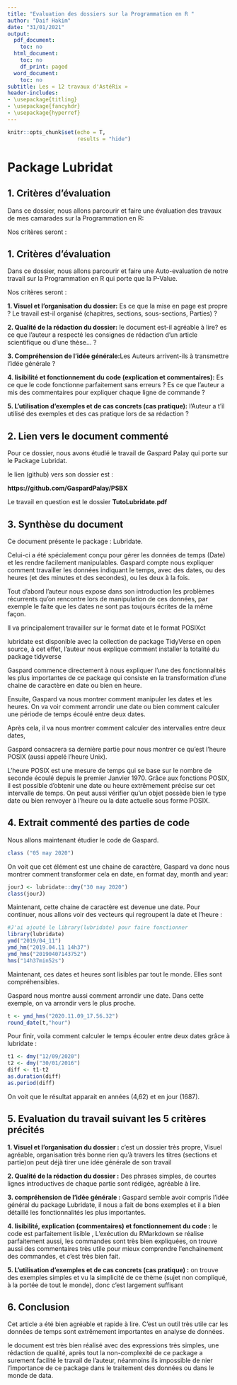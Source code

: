 ---
title: "Evaluation des dossiers sur la Programmation en R "
author: "Daif Hakim"
date: "31/01/2021"
output:
  pdf_document:
    toc: no
  html_document:
    toc: no
    df_print: paged
  word_document:
    toc: no
subtitle: Les « 12 travaux d'AstéRix »
header-includes:
- \usepackage{titling}
- \usepackage{fancyhdr}
- \usepackage{hyperref}
---



\setlength{\textheight}{20.5cm} 
\pagestyle{fancyplain}
\fancyhf{}
\lhead{Package Lubridat}
\chead{\href{https://github.com/GaspardPalay/PSBX}{Gaspard Palay}, Travaux Programmation en R }
\renewcommand{\headrulewidth}{1pt} 
\rfoot{Page \thepage}
\cfoot{Travaux Programmation en R - Package Lubridat }
\renewcommand{\footrulewidth}{1pt}

```{r setup, include=FALSE}
knitr::opts_chunk$set(echo = T,
                      results = "hide") 
```

# Package Lubridat

## 1. Critères d'évaluation
Dans ce dossier, nous allons parcourir et faire une évaluation des travaux de mes camarades sur la Programmation en R:

Nos critères seront :

## 1. Critères d'évaluation
Dans ce dossier, nous allons parcourir et faire une Auto-evaluation de notre travail sur la Programmation en R qui porte que la P-Value.

Nos critères seront :


**1.  Visuel et l'organisation du dossier:** Es ce que la mise en page est propre ? Le travail est-il organisé (chapitres, sections, sous-sections, Parties) ?

**2.	Qualité de la rédaction du dossier:** le document est-il agréable à lire? es ce que l'auteur a respecté les consignes de rédaction d'un article scientifique ou d'une thèse... ? 

**3.  Compréhension de l'idée générale:**Les Auteurs arrivent-ils à transmettre l'idée générale ? 
  
**4.  lisibilité et fonctionnement du code (explication et commentaires):** Es ce que  le code fonctionne parfaitement sans erreurs ?  Es ce que l'auteur a mis des commentaires pour expliquer chaque ligne de commande ? 


**5.	L’utilisation d’exemples et de cas concrets (cas pratique):** l'Auteur a t'il utilisé des exemples et des cas pratique lors de sa rédaction ?


## 2. Lien vers le document commenté

Pour ce dossier, nous avons étudié le travail de Gaspard Palay qui porte sur le Package Lubridat.

le lien (github) vers son dossier est : 

**https://github.com/GaspardPalay/PSBX**

Le travail  en question est le dossier **TutoLubridate.pdf**


## 3. Synthèse du document


Ce document présente le package : Lubridate.

Celui-ci a été spécialement conçu pour gérer les données de temps (Date) et les rendre facilement manipulables.
Gaspard compte nous expliquer comment travailler les données  indiquant le temps, avec des dates, ou des heures (et des minutes et des secondes), ou les deux à la fois. 

Tout d'abord l'auteur nous expose dans son introduction les problèmes récurrents qu'on rencontre lors de manipulation de ces données, par exemple le faite que les dates  ne sont pas toujours écrites de la même façon.

Il va principalement travailler sur le format date et le format POSIXct

lubridate est disponible avec la collection de package TidyVerse en open source, à cet effet, l'auteur nous explique comment installer la totalité du package tidyverse

Gaspard commence directement à nous expliquer l'une des fonctionnalités les plus importantes de ce package qui consiste en la transformation d'une chaine de caractère en date ou bien en heure.

Ensuite, Gaspard va nous montrer comment manipuler les dates et les heures. On va voir comment arrondir une date ou bien comment calculer une période de temps écoulé entre deux dates.

Après cela, il va nous montrer comment calculer des intervalles entre deux dates,

Gaspard consacrera sa dernière partie pour nous montrer ce qu'est l'heure POSIX  (aussi appelé l'heure Unix). 

L'heure POSIX est une mesure de temps qui se base sur le nombre de seconde écoulé depuis le premier Janvier 1970. Grâce aux fonctions POSIX, il est possible d'obtenir une date ou heure extrêmement précise sur cet intervalle de temps. On peut aussi vérifier qu'un objet possède bien le type date ou bien renvoyer à l'heure ou la date actuelle sous forme POSIX.

## 4. Extrait commenté des parties de code

Nous allons maintenant étudier le code de Gaspard. 

```{r eval=FALSE, include=TRUE}
class ("05 may 2020")
```

On voit que cet élément est une chaine de caractère, Gaspard va donc nous montrer comment transformer cela en date, en format day, month and year:

```{r eval=FALSE, include=TRUE}
jourJ <- lubridate::dmy("30 may 2020")
class(jourJ)
```

Maintenant, cette chaine de caractère est devenue une date. Pour continuer, nous allons voir des vecteurs qui regroupent la date et l'heure :

```{r eval=FALSE, include=TRUE}
#J'ai ajouté le library(lubridate) pour faire fonctionner
library(lubridate)
ymd("2019/04_11")
ymd_hm("2019.04.11 14h37")
ymd_hms("20190407143752")
hms("14h37min52s")
```

Maintenant, ces dates et heures sont lisibles par tout le monde. Elles sont compréhensibles.

Gaspard nous montre aussi comment arrondir une date. Dans cette exemple, on va arrondir vers le plus proche.

```{r eval=FALSE, include=TRUE}
t <- ymd_hms("2020.11.09_17.56.32")
round_date(t,"hour")
```


Pour finir, voila comment calculer le temps écouler entre deux dates grâce à lubridate :

```{r eval=FALSE, include=TRUE}
t1 <- dmy("12/09/2020")
t2 <- dmy("30/01/2016")
diff <- t1-t2
as.duration(diff)
as.period(diff)
```

On voit que le résultat apparait en années (4,62) et en jour (1687).

  

## 5. Evaluation du travail suivant les 5 critères précités

**1. Visuel et l'organisation du dossier :**
c'est un dossier très propre, Visuel agréable, organisation très bonne rien qu'à travers les titres (sections et partie)on peut déjà tirer une idée générale de son travail

**2.	Qualité de la rédaction du dossier :**
Des phrases simples, de courtes lignes introductives de chaque partie sont rédigée, agréable à lire.

**3.	compréhension de l'idée générale :**
Gaspard semble avoir compris l'idée général du package Lubridate, il nous a fait de bons exemples et il a bien détaillé les fonctionnalités les plus importantes.

**4. lisibilité, explication (commentaires) et fonctionnement du code :**
le code est  parfaitement lisible , 
L'exécution du RMarkdown se réalise parfaitement aussi, les commandes sont très bien expliquées, on trouve aussi des commentaires très utile pour mieux comprendre l'enchainement des commandes, et c'est très bien fait.

**5.	L’utilisation d’exemples et de cas concrets (cas pratique) :**
on trouve des exemples simples et vu la simplicité de ce thème (sujet non compliqué, à la portée de tout le monde),  donc c'est largement suffisant

## 6. Conclusion

Cet article a été bien agréable et rapide à lire. C’est un outil très utile car les données de temps sont extrêmement importantes en analyse de données. 

le document est très bien réalisé avec des expressions très simples, une rédaction de qualité, après tout la non-complexité de ce package a surement facilité le travail de l'auteur, néanmoins ils impossible de nier l'importance de ce package dans le traitement des données ou dans le monde de data.



